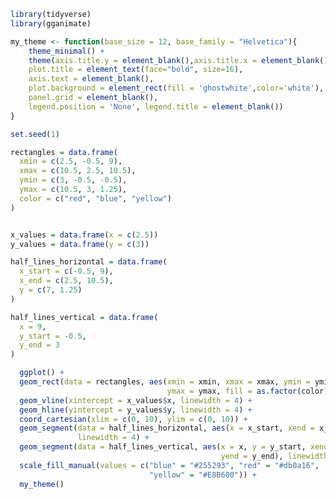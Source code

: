 ```r

library(tidyverse)
library(gganimate)
```

```r

my_theme <- function(base_size = 12, base_family = "Helvetica"){
    theme_minimal() +
    theme(axis.title.y = element_blank(),axis.title.x = element_blank(),
    plot.title = element_text(face="bold", size=16),
    axis.text = element_blank(),
    plot.background = element_rect(fill = 'ghostwhite',color='white'),
    panel.grid = element_blank(),
    legend.position = 'None', legend.title = element_blank())
}
```

```r

set.seed(1)

rectangles = data.frame(
  xmin = c(2.5, -0.5, 9), 
  xmax = c(10.5, 2.5, 10.5), 
  ymin = c(3, -0.5, -0.5), 
  ymax = c(10.5, 3, 1.25),
  color = c("red", "blue", "yellow")
)


x_values = data.frame(x = c(2.5))
y_values = data.frame(y = c(3))

half_lines_horizontal = data.frame(
  x_start = c(-0.5, 9), 
  x_end = c(2.5, 10.5), 
  y = c(7, 1.25)
)

half_lines_vertical = data.frame(
  x = 9,             
  y_start = -0.5,       
  y_end = 3          
)

  ggplot() +
  geom_rect(data = rectangles, aes(xmin = xmin, xmax = xmax, ymin = ymin, 
                                   ymax = ymax, fill = as.factor(color))) +
  geom_vline(xintercept = x_values$x, linewidth = 4) +
  geom_hline(yintercept = y_values$y, linewidth = 4) + 
  coord_cartesian(xlim = c(0, 10), ylim = c(0, 10)) +
  geom_segment(data = half_lines_horizontal, aes(x = x_start, xend = x_end, y = y),
               linewidth = 4) +
  geom_segment(data = half_lines_vertical, aes(x = x, y = y_start, xend = x, 
                                               yend = y_end), linewidth = 4) +
  scale_fill_manual(values = c("blue" = "#255293", "red" = "#db0a16", 
                               "yellow" = "#E8B600")) +
  my_theme()
```
